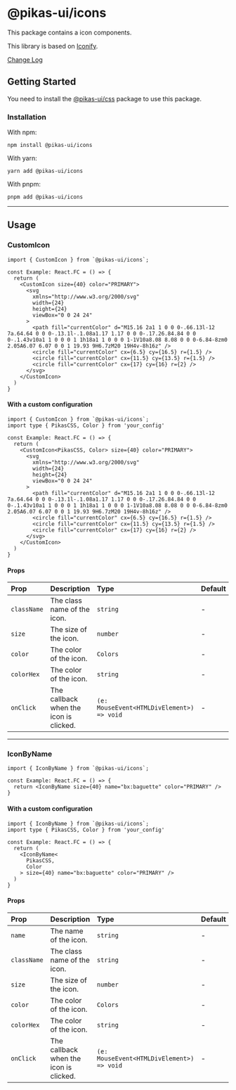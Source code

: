 

<NextSeo title="Icons" />

# @pikas-ui/icons

This package contains a icon components.

This library is based on [Iconify](https://iconify.design/).

<a href="https://github.com/Achaak/pikas/blob/main/packages/ui/icons/CHANGELOG.md">
  Change Log
</a>

## Getting Started

You need to install the <a href={cssLink}>@pikas-ui/css</a> package to use this package.

### Installation

With npm:

```
npm install @pikas-ui/icons
```

With yarn:

```
yarn add @pikas-ui/icons
```

With pnpm:

```
pnpm add @pikas-ui/icons
```

---

## Usage

### CustomIcon

<CustomIconExample />

```tsx
import { CustomIcon } from `@pikas-ui/icons`;

const Example: React.FC = () => {
  return (
    <CustomIcon size={40} color="PRIMARY">
      <svg
        xmlns="http://www.w3.org/2000/svg"
        width={24}
        height={24}
        viewBox="0 0 24 24"
      >
        <path fill="currentColor" d="M15.16 2a1 1 0 0 0-.66.13l-12 7a.64.64 0 0 0-.13.1l-.1.08a1.17 1.17 0 0 0-.17.26.84.84 0 0 0-.1.43v10a1 1 0 0 0 1 1h18a1 1 0 0 0 1-1V10a8.08 8.08 0 0 0-6.84-8zm0 2.05A6.07 6.07 0 0 1 19.93 9H6.7zM20 19H4v-8h16z" />
        <circle fill="currentColor" cx={6.5} cy={16.5} r={1.5} />
        <circle fill="currentColor" cx={11.5} cy={13.5} r={1.5} />
        <circle fill="currentColor" cx={17} cy={16} r={2} />
      </svg>
    </CustomIcon>
  )
}
```

#### With a custom configuration

```tsx
import { CustomIcon } from `@pikas-ui/icons`;
import type { PikasCSS, Color } from 'your_config'

const Example: React.FC = () => {
  return (
    <CustomIcon<PikasCSS, Color> size={40} color="PRIMARY">
      <svg
        xmlns="http://www.w3.org/2000/svg"
        width={24}
        height={24}
        viewBox="0 0 24 24"
      >
        <path fill="currentColor" d="M15.16 2a1 1 0 0 0-.66.13l-12 7a.64.64 0 0 0-.13.1l-.1.08a1.17 1.17 0 0 0-.17.26.84.84 0 0 0-.1.43v10a1 1 0 0 0 1 1h18a1 1 0 0 0 1-1V10a8.08 8.08 0 0 0-6.84-8zm0 2.05A6.07 6.07 0 0 1 19.93 9H6.7zM20 19H4v-8h16z" />
        <circle fill="currentColor" cx={6.5} cy={16.5} r={1.5} />
        <circle fill="currentColor" cx={11.5} cy={13.5} r={1.5} />
        <circle fill="currentColor" cx={17} cy={16} r={2} />
      </svg>
    </CustomIcon>
  )
}
```

#### Props

| Prop        | Description                            | Type                                      | Default |
| :---------- | :------------------------------------- | :---------------------------------------- | :------ |
| `className` | The class name of the icon.            | `string`                                  | -       |
| `size`      | The size of the icon.                  | `number`                                  | -       |
| `color`     | The color of the icon.                 | `Colors`                                  | -       |
| `colorHex`  | The color of the icon.                 | `string`                                  | -       |
| `onClick`   | The callback when the icon is clicked. | `(e: MouseEvent<HTMLDivElement>) => void` | -       |

---

### IconByName

<IconByNameExample />

```tsx
import { IconByName } from `@pikas-ui/icons`;

const Example: React.FC = () => {
  return <IconByName size={40} name="bx:baguette" color="PRIMARY" />
}
```

#### With a custom configuration

```tsx
import { IconByName } from `@pikas-ui/icons`;
import type { PikasCSS, Color } from 'your_config'

const Example: React.FC = () => {
  return (
    <IconByName<
      PikasCSS,
      Color
    > size={40} name="bx:baguette" color="PRIMARY" />
  )
}
```

#### Props

| Prop        | Description                            | Type                                      | Default |
| :---------- | :------------------------------------- | :---------------------------------------- | :------ |
| `name`      | The name of the icon.                  | `string`                                  | -       |
| `className` | The class name of the icon.            | `string`                                  | -       |
| `size`      | The size of the icon.                  | `number`                                  | -       |
| `color`     | The color of the icon.                 | `Colors`                                  | -       |
| `colorHex`  | The color of the icon.                 | `string`                                  | -       |
| `onClick`   | The callback when the icon is clicked. | `(e: MouseEvent<HTMLDivElement>) => void` | -       |
